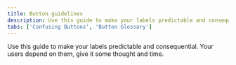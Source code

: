 ```yaml
---
title: Button guidelines
description: Use this guide to make your labels predictable and consequential. Your users depend on them, give it some thought and time.
tabs: ['Confusing Buttons', 'Button Glossary']
---
```


Use this guide to make your labels predictable and consequential. Your users depend on them, give it some thought and time.
